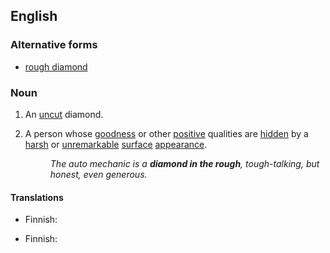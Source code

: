==English==

===Alternative forms===
* [[rough diamond]]

===Noun===
{{en-noun|head=[[diamond]] [[in]] [[the]] [[rough]]|diamonds in the rough}}

# An [[uncut]] diamond.
# {{context|idiomatic|lang=en}} A person whose [[goodness]] or other [[positive]] qualities are [[hidden]] by a [[harsh]] or [[unremarkable]] [[surface]] [[appearance]].
#: ''The auto mechanic is a '''diamond in the rough''', tough-talking, but honest, even generous.''

====Translations====
{{trans-top|uncut diamond}}
* Finnish: {{t|fi|raakatimantti}}
{{trans-mid}}
{{trans-bottom}}

{{trans-top|person with hidden qualities}}
* Finnish: {{t+|fi|nallekarhu}} {{qualifier|of male only}}
{{trans-mid}}
{{trans-bottom}}
